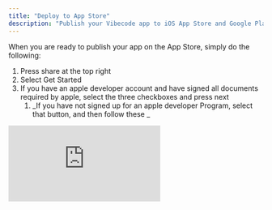 ```yaml
---
title: "Deploy to App Store"
description: "Publish your Vibecode app to iOS App Store and Google Play Store"
---
```


When you are ready to publish your app on the App Store, simply do the following:

1. Press share at the top right
2. Select Get Started
3. If you have an apple developer account and have signed all documents required by apple, select the three checkboxes and press next
   1. _If you have not signed up for an apple developer Program, select that button, and then follow these _

<iframe src="https://www.youtube.com/embed/bJYwrB31PsQ" title="YouTube video player" frameborder="0" className="w-full aspect-video rounded-xl" allow="accelerometer; autoplay; clipboard-write; encrypted-media; gyroscope; picture-in-picture; web-share" allowfullscreen />